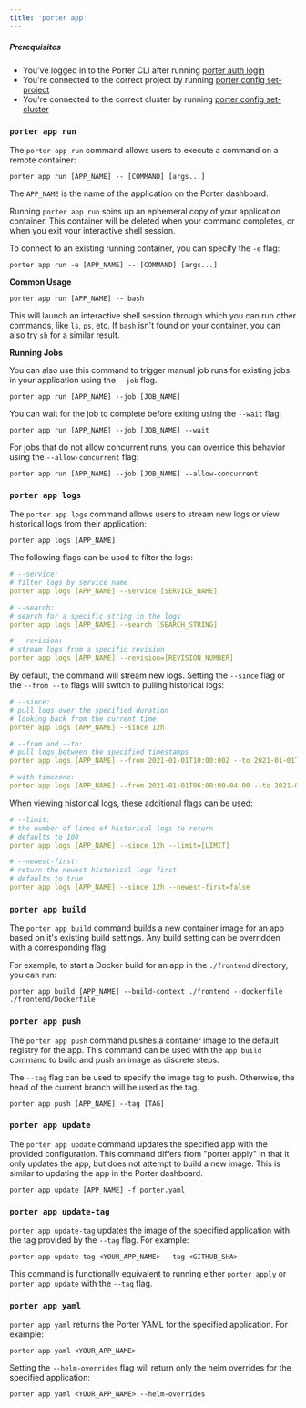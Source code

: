 ```yaml
---
title: 'porter app'
---
```


##### Prerequisites

- You've logged in to the Porter CLI after running [porter auth login](/enterprise/cli/command-reference/porter-auth)
- You're connected to the correct project by running [porter config set-project](/enterprise/cli/command-reference/porter-config)
- You're connected to the correct cluster by running [porter config set-cluster](/enterprise/cli/command-reference/porter-config)

### `porter app run`[](#porter-run 'Direct link to heading')

The `porter app run` command allows users to execute a command on a remote container:

```
porter app run [APP_NAME] -- [COMMAND] [args...]
```

The `APP_NAME` is the name of the application on the Porter dashboard.

Running `porter app run` spins up an ephemeral copy of your application
container. This container will be deleted when your command completes,
or when you exit your interactive shell session.

To connect to an existing running container, you can specify the `-e` flag:

```
porter app run -e [APP_NAME] -- [COMMAND] [args...]
```

**Common Usage** [](#porter-run-examples 'Direct link to heading')

```
porter app run [APP_NAME] -- bash
```

This will launch an interactive shell session through which you can run other commands, like `ls`, `ps`, etc. If `bash` isn't found on your container, you can also try `sh` for a similar result.

**Running Jobs** [](#porter-run-job-examples 'Direct link to heading')

You can also use this command to trigger manual job runs for existing jobs in your application using the `--job` flag.

```
porter app run [APP_NAME] --job [JOB_NAME]
```

You can wait for the job to complete before exiting using the `--wait` flag:

```
porter app run [APP_NAME] --job [JOB_NAME] --wait
```

For jobs that do not allow concurrent runs, you can override this behavior using the `--allow-concurrent` flag:

```
porter app run [APP_NAME] --job [JOB_NAME] --allow-concurrent
```

### `porter app logs`[](#porter-logs 'Direct link to heading')

The `porter app logs` command allows users to stream new logs or view historical logs from their application:

```
porter app logs [APP_NAME]
```

The following flags can be used to filter the logs:

```yaml
# --service:
# filter logs by service name
porter app logs [APP_NAME] --service [SERVICE_NAME]

# --search:
# search for a specific string in the logs
porter app logs [APP_NAME] --search [SEARCH_STRING]

# --revision:
# stream logs from a specific revision
porter app logs [APP_NAME] --revision=[REVISION_NUMBER]
```

By default, the command will stream new logs. Setting the `--since` flag or the `--from --to` flags will switch to pulling historical logs:

```yaml
# --since:
# pull logs over the specified duration
# looking back from the current time
porter app logs [APP_NAME] --since 12h

# --from and --to:
# pull logs between the specified timestamps
porter app logs [APP_NAME] --from 2021-01-01T10:00:00Z --to 2021-01-01T12:00:00Z

# with timezone:
porter app logs [APP_NAME] --from 2021-01-01T06:00:00-04:00 --to 2021-01-01T08:00:00-04:00
```


When viewing historical logs, these additional flags can be used:

```yaml
# --limit:
# the number of lines of historical logs to return
# defaults to 100
porter app logs [APP_NAME] --since 12h --limit=[LIMIT]

# --newest-first:
# return the newest historical logs first
# defaults to true
porter app logs [APP_NAME] --since 12h --newest-first=false
```

### `porter app build`[](#porter-build 'Direct link to heading')

The `porter app build` command builds a new container image for an app based on it's existing build settings. Any build setting can be overridden with a corresponding flag.

For example, to start a Docker build for an app in the `./frontend` directory, you can run:

```
porter app build [APP_NAME] --build-context ./frontend --dockerfile ./frontend/Dockerfile
```

### `porter app push`[](#porter-push 'Direct link to heading')

The `porter app push` command pushes a container image to the default registry for the app. This command can be used with the `app build` command to build and push an image as discrete steps.

The `--tag` flag can be used to specify the image tag to push. Otherwise, the head of the current branch will be used as the tag.

```
porter app push [APP_NAME] --tag [TAG]
```

### `porter app update`[](#porter-update 'Direct link to heading')

The `porter app update` command updates the specified app with the provided configuration. This command differs from "porter apply" in that it only updates the app, but does not attempt to build a new image. This is similar to updating the app in the Porter dashboard.

```
porter app update [APP_NAME] -f porter.yaml
```

### `porter app update-tag`[](#porter-update-tag 'Direct link to heading')

`porter app update-tag` updates the image of the specified application with the tag provided by the `--tag` flag. For example:

```
porter app update-tag <YOUR_APP_NAME> --tag <GITHUB_SHA>
```

This command is functionally equivalent to running either `porter apply` or `porter app update` with the `--tag` flag.

### `porter app yaml`[](#porter-yaml 'Direct link to heading')

`porter app yaml` returns the Porter YAML for the specified application. For example:

```
porter app yaml <YOUR_APP_NAME>
```

Setting the `--helm-overrides` flag will return only the helm overrides for the specified application:

```
porter app yaml <YOUR_APP_NAME> --helm-overrides
```
